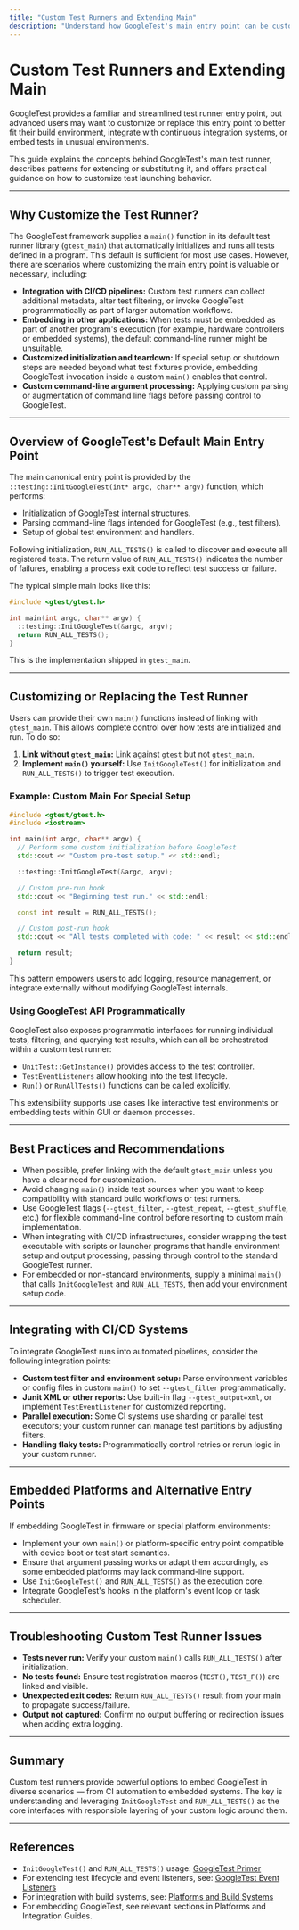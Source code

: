 ```yaml
---
title: "Custom Test Runners and Extending Main"
description: "Understand how GoogleTest's main entry point can be customized or replaced to fit into different build and automation environments. Explore patterns for integrating with CI/CD systems and embedded platforms."
---
```


# Custom Test Runners and Extending Main

GoogleTest provides a familiar and streamlined test runner entry point, but advanced users may want to customize or replace this entry point to better fit their build environment, integrate with continuous integration systems, or embed tests in unusual environments.

This guide explains the concepts behind GoogleTest's main test runner, describes patterns for extending or substituting it, and offers practical guidance on how to customize test launching behavior.

---

## Why Customize the Test Runner?

The GoogleTest framework supplies a `main()` function in its default test runner library (`gtest_main`) that automatically initializes and runs all tests defined in a program. This default is sufficient for most use cases. However, there are scenarios where customizing the main entry point is valuable or necessary, including:

- **Integration with CI/CD pipelines:** Custom test runners can collect additional metadata, alter test filtering, or invoke GoogleTest programmatically as part of larger automation workflows.
- **Embedding in other applications:** When tests must be embedded as part of another program's execution (for example, hardware controllers or embedded systems), the default command-line runner might be unsuitable.
- **Customized initialization and teardown:** If special setup or shutdown steps are needed beyond what test fixtures provide, embedding GoogleTest invocation inside a custom `main()` enables that control.
- **Custom command-line argument processing:** Applying custom parsing or augmentation of command line flags before passing control to GoogleTest.

---

## Overview of GoogleTest's Default Main Entry Point

The main canonical entry point is provided by the `::testing::InitGoogleTest(int* argc, char** argv)` function, which performs:

- Initialization of GoogleTest internal structures.
- Parsing command-line flags intended for GoogleTest (e.g., test filters).
- Setup of global test environment and handlers.

Following initialization, `RUN_ALL_TESTS()` is called to discover and execute all registered tests. The return value of `RUN_ALL_TESTS()` indicates the number of failures, enabling a process exit code to reflect test success or failure.

The typical simple main looks like this:

```cpp
#include <gtest/gtest.h>

int main(int argc, char** argv) {
  ::testing::InitGoogleTest(&argc, argv);
  return RUN_ALL_TESTS();
}
```

This is the implementation shipped in `gtest_main`.

---

## Customizing or Replacing the Test Runner

Users can provide their own `main()` functions instead of linking with `gtest_main`. This allows complete control over how tests are initialized and run. To do so:

1. **Link without `gtest_main`:** Link against `gtest` but not `gtest_main`.
2. **Implement `main()` yourself:** Use `InitGoogleTest()` for initialization and `RUN_ALL_TESTS()` to trigger test execution.

### Example: Custom Main For Special Setup

```cpp
#include <gtest/gtest.h>
#include <iostream>

int main(int argc, char** argv) {
  // Perform some custom initialization before GoogleTest
  std::cout << "Custom pre-test setup." << std::endl;

  ::testing::InitGoogleTest(&argc, argv);

  // Custom pre-run hook
  std::cout << "Beginning test run." << std::endl;

  const int result = RUN_ALL_TESTS();

  // Custom post-run hook
  std::cout << "All tests completed with code: " << result << std::endl;

  return result;
}
```

This pattern empowers users to add logging, resource management, or integrate externally without modifying GoogleTest internals.

### Using GoogleTest API Programmatically

GoogleTest also exposes programmatic interfaces for running individual tests, filtering, and querying test results, which can all be orchestrated within a custom test runner:

- `UnitTest::GetInstance()` provides access to the test controller.
- `TestEventListeners` allow hooking into the test lifecycle.
- `Run()` or `RunAllTests()` functions can be called explicitly.

This extensibility supports use cases like interactive test environments or embedding tests within GUI or daemon processes.

---

## Best Practices and Recommendations

- When possible, prefer linking with the default `gtest_main` unless you have a clear need for customization.
- Avoid changing `main()` inside test sources when you want to keep compatibility with standard build workflows or test runners.
- Use GoogleTest flags (`--gtest_filter`, `--gtest_repeat`, `--gtest_shuffle`, etc.) for flexible command-line control before resorting to custom main implementation.
- When integrating with CI/CD infrastructures, consider wrapping the test executable with scripts or launcher programs that handle environment setup and output processing, passing through control to the standard GoogleTest runner.
- For embedded or non-standard environments, supply a minimal `main()` that calls `InitGoogleTest` and `RUN_ALL_TESTS`, then add your environment setup code.

---

## Integrating with CI/CD Systems

To integrate GoogleTest runs into automated pipelines, consider the following integration points:

- **Custom test filter and environment setup:** Parse environment variables or config files in custom `main()` to set `--gtest_filter` programmatically.
- **Junit XML or other reports:** Use built-in flag `--gtest_output=xml`, or implement `TestEventListener` for customized reporting.
- **Parallel execution:** Some CI systems use sharding or parallel test executors; your custom runner can manage test partitions by adjusting filters.
- **Handling flaky tests:** Programmatically control retries or rerun logic in your custom runner.

---

## Embedded Platforms and Alternative Entry Points

If embedding GoogleTest in firmware or special platform environments:

- Implement your own `main()` or platform-specific entry point compatible with device boot or test start semantics.
- Ensure that argument passing works or adapt them accordingly, as some embedded platforms may lack command-line support.
- Use `InitGoogleTest()` and `RUN_ALL_TESTS()` as the execution core.
- Integrate GoogleTest's hooks in the platform's event loop or task scheduler.

---

## Troubleshooting Custom Test Runner Issues

- **Tests never run:** Verify your custom `main()` calls `RUN_ALL_TESTS()` after initialization.
- **No tests found:** Ensure test registration macros (`TEST()`, `TEST_F()`) are linked and visible.
- **Unexpected exit codes:** Return `RUN_ALL_TESTS()` result from your main to propagate success/failure.
- **Output not captured:** Confirm no output buffering or redirection issues when adding extra logging.

---

## Summary

Custom test runners provide powerful options to embed GoogleTest in diverse scenarios — from CI automation to embedded systems. The key is understanding and leveraging `InitGoogleTest` and `RUN_ALL_TESTS()` as the core interfaces with responsible layering of your custom logic around them.

---

## References

- `InitGoogleTest()` and `RUN_ALL_TESTS()` usage:
  [GoogleTest Primer](https://google.github.io/googletest/primer.html)
- For extending test lifecycle and event listeners, see:
  [GoogleTest Event Listeners](https://github.com/google/googletest/blob/main/docs/advanced.md#writing-a-new-event-listener)
- For integration with build systems, see:
  [Platforms and Build Systems](https://google.github.io/googletest-guides/integration-and-troubleshooting/platforms-and-build-systems.html)
- For embedding GoogleTest, see relevant sections in Platforms and Integration Guides.

<Source url="https://github.com/google/googletest" branch="main" paths='[{"path": "googletest/src/gtest_main.cc", "range": "1-40"}]' />